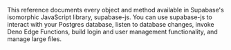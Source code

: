 This reference documents every object and method available in Supabase's isomorphic JavaScript library, supabase-js. You can use supabase-js to interact with your Postgres database, listen to database changes, invoke Deno Edge Functions, build login and user management functionality, and manage large files.
